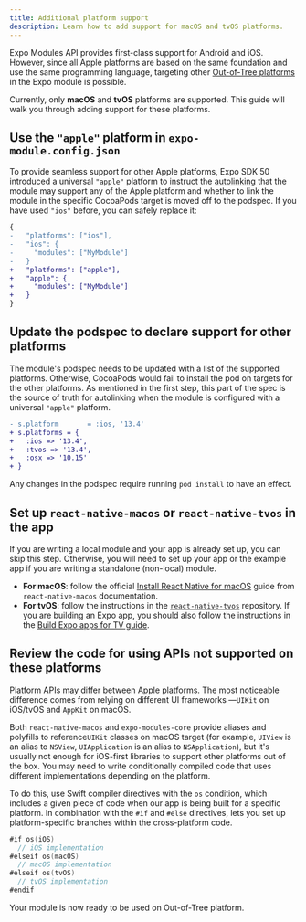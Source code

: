 ```yaml
---
title: Additional platform support
description: Learn how to add support for macOS and tvOS platforms.
---
```



Expo Modules API provides first-class support for Android and iOS. However, since all Apple platforms are based on the same foundation and use the same programming language, targeting other [Out-of-Tree platforms](https://reactnative.dev/docs/out-of-tree-platforms) in the Expo module is possible.

Currently, only **macOS** and **tvOS** platforms are supported. This guide will walk you through adding support for these platforms.

<Step label="1">

## Use the `"apple"` platform in `expo-module.config.json`

To provide seamless support for other Apple platforms, Expo SDK 50 introduced a universal `"apple"` platform to instruct the [autolinking](/modules/autolinking/) that the module may support any of the Apple platform and whether to link the module in the specific CocoaPods target is moved off to the podspec. If you have used `"ios"` before, you can safely replace it:

```diff expo-module.config.json
{
-   "platforms": ["ios"],
-   "ios": {
-     "modules": ["MyModule"]
-   }
+   "platforms": ["apple"],
+   "apple": {
+     "modules": ["MyModule"]
+   }
}
```

</Step>

<Step label="2">

## Update the podspec to declare support for other platforms

The module's podspec needs to be updated with a list of the supported platforms. Otherwise, CocoaPods would fail to install the pod on targets for the other platforms. As mentioned in the first step, this part of the spec is the source of truth for autolinking when the module is configured with a universal `"apple"` platform.

```diff Module's podspec
- s.platform       = :ios, '13.4'
+ s.platforms = {
+   :ios => '13.4',
+   :tvos => '13.4',
+   :osx => '10.15'
+ }
```

Any changes in the podspec require running `pod install` to have an effect.

</Step>

<Step label="3">

## Set up `react-native-macos` or `react-native-tvos` in the app

If you are writing a local module and your app is already set up, you can skip this step. Otherwise, you will need to set up your app or the example app if you are writing a standalone (non-local) module.

- **For macOS**: follow the official [Install React Native for macOS](https://microsoft.github.io/react-native-windows/docs/rnm-getting-started#install-the-macos-extension) guide from `react-native-macos` documentation.
- **For tvOS**: follow the instructions in the [`react-native-tvos`](https://github.com/react-native-tvos/react-native-tvos) repository. If you are building an Expo app, you should also follow the instructions in the [Build Expo apps for TV guide](/guides/building-for-tv/).

</Step>
<Step label="4">

## Review the code for using APIs not supported on these platforms

Platform APIs may differ between Apple platforms. The most noticeable difference comes from relying on different UI frameworks &mdash;`UIKit` on iOS/tvOS and `AppKit` on macOS.

Both `react-native-macos` and `expo-modules-core` provide aliases and polyfills to reference`UIKit` classes on macOS target (for example, `UIView` is an alias to `NSView`, `UIApplication` is an alias to `NSApplication`), but it's usually not enough for iOS-first libraries to support other platforms out of the box. You may need to write conditionally compiled code that uses different implementations depending on the platform.

To do this, use Swift compiler directives with the `os` condition, which includes a given piece of code when our app is being built for a specific platform. In combination with the `#if` and `#else` directives, lets you set up platform-specific branches within the cross-platform code.

```swift
#if os(iOS)
  // iOS implementation
#elseif os(macOS)
  // macOS implementation
#elseif os(tvOS)
  // tvOS implementation
#endif
```

</Step>

Your module is now ready to be used on Out-of-Tree platform.
